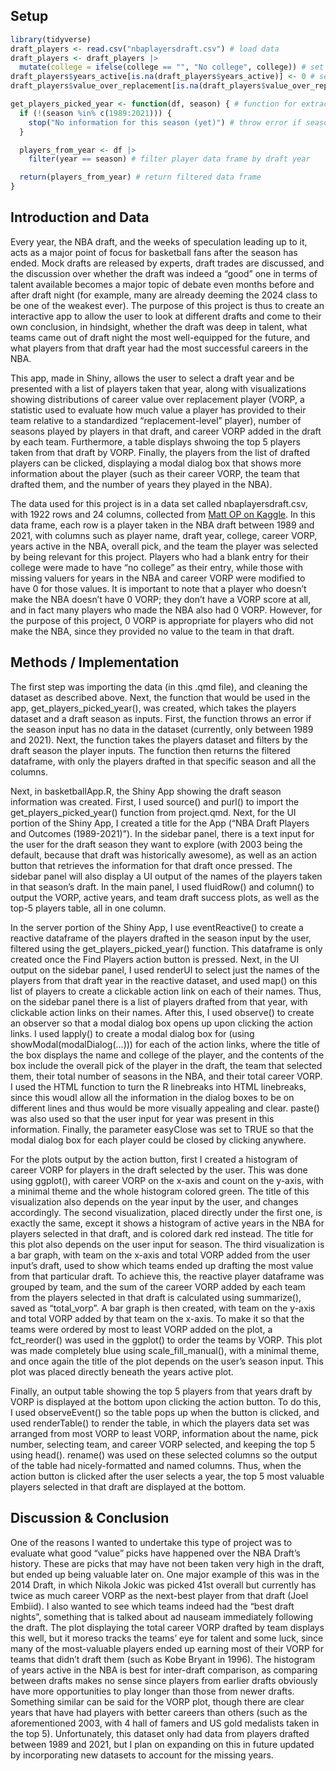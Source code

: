 
## Setup

```r
library(tidyverse)
draft_players <- read.csv("nbaplayersdraft.csv") # load data
draft_players <- draft_players |>
  mutate(college = ifelse(college == "", "No college", college)) # set blank college input to "No college"
draft_players$years_active[is.na(draft_players$years_active)] <- 0 # set NA in years active to 0
draft_players$value_over_replacement[is.na(draft_players$value_over_replacement)] <- 0 # set NA in VORP to 0
```


```r
get_players_picked_year <- function(df, season) { # function for extracting players drafted from "season"
  if (!(season %in% c(1989:2021))) {
    stop("No information for this season (yet)") # throw error if season entry isn't valid
  }

  players_from_year <- df |>
    filter(year == season) # filter player data frame by draft year

  return(players_from_year) # return filtered data frame
}
```


## Introduction and Data
  Every year, the NBA draft, and the weeks of speculation leading up to it, acts as a major point of focus for basketball fans after the season has ended. Mock drafts are released by experts, draft trades are discussed, and the discussion over whether the draft was indeed a "good" one in terms of talent available becomes a major topic of debate even months before and after draft night (for example, many are already deeming the 2024 class to be one of the weakest ever). The purpose of this project is thus to create an interactive app to allow the user to look at different drafts and come to their own conclusion, in hindsight, whether the draft was deep in talent, what teams came out of draft night the most well-equipped for the future, and what players from that draft year had the most successful careers in the NBA. 
  
  This app, made in Shiny, allows the user to select a draft year and be presented with a list of players taken that year, along with visualizations showing distributions of career value over replacement player (VORP, a statistic used to evaluate how much value a player has provided to their team relative to a standardized "replacement-level" player), number of seasons played by players in that draft, and career VORP added in the draft by each team. Furthermore, a table displays shwoing the top 5 players taken from that draft by VORP. Finally, the players from the list of drafted players can be clicked, displaying a modal dialog box that shows more information about the player (such as their career VORP, the team that drafted them, and the number of years they played in the NBA). 
  
  The data used for this project is in a data set called nbaplayersdraft.csv, with 1922 rows and 24 columns, collected from [Matt OP on Kaggle](https://www.kaggle.com/datasets/mattop/nba-draft-basketball-player-data-19892021). In this data frame, each row is a player taken in the NBA draft between 1989 and 2021, with columns such as player name, draft year, college, career VORP, years active in the NBA, overall pick, and the team the player was selected by being relevant for this project. Players who had a blank entry for their college were made to have "no college" as their entry, while those with missing valuers for years in the NBA and career VORP were modified to have 0 for those values. It is important to note that a player who doesn't make the NBA doesn't have 0 VORP; they don't have a VORP score at all, and in fact many players who made the NBA also had 0 VORP. However, for the purpose of this project, 0 VORP is appropriate for players who did not make the NBA, since they provided no value to the team in that draft. 

## Methods / Implementation
  The first step was importing the data (in this .qmd file), and cleaning the dataset as described above. Next, the function that would be used in the app, get_players_picked_year(), was created, which takes the players dataset and a draft season as inputs. First, the function throws an error if the season input has no data in the dataset (currently, only between 1989 and 2021). Next, the function takes the players dataset and filters by the draft season the player inputs. The function then returns the filtered dataframe, with only the players drafted in that specific season and all the columns. 
  
  Next, in basketballApp.R, the Shiny App showing the draft season information was created. First, I used source() and purl() to import the get_players_picked_year() function from project.qmd. Next, for the UI portion of the Shiny App, I created a title for the App ("NBA Draft Players and Outcomes (1989-2021)"). In the sidebar panel, there is a text input for the user for the draft season they want to explore (with 2003 being the default, because that draft was historically awesome), as well as an action button that retrieves the information for that draft once pressed. The sidebar panel will also display a UI output of the names of the players taken in that season's draft. In the main panel, I used fluidRow() and column() to output the VORP, active years, and team draft success plots, as well as the top-5 players table, all in one column. 
  
  In the server portion of the Shiny App, I use eventReactive() to create a reactive dataframe of the players drafted in the season input by the user, filtered using the get_players_picked_year() function. This dataframe is only created once the Find Players action button is pressed. Next, in the UI output on the sidebar panel, I used renderUI to select just the names of the players from that draft year in the reactive dataset, and used map() on this list of players to create a clickable action link on each of their names. Thus, on the sidebar panel there is a list of players drafted from that year, with clickable action links on their names. After this, I used observe() to create an observer so that a modal dialog box opens up upon clicking the action links. I used lapply() to create a modal dialog box for (using showModal(modalDialog(...))) for each of the action links, where the title of the box displays the name and college of the player, and the contents of the box include the overall pick of the player in the draft, the team that selected them, their total number of seasons in the NBA, and their total career VORP. I used the HTML function to turn the R linebreaks into HTML linebreaks, since this woudl allow all the information in the dialog boxes to be on different lines and thus would be more visually appealing and clear. paste() was also used so that the user input for year was present in this information. Finally, the parameter easyClose was set to TRUE so that the modal dialog box for each player could be closed by clicking anywhere. 
  
  For the plots output by the action button, first I created a histogram of career VORP for players in the draft selected by the user. This was done using ggplot(), with career VORP on the x-axis and count on the y-axis, with a minimal theme and the whole histogram colored green. The title of this visualization also depends on the year input by the user, and changes accordingly. The second visualization, placed directly under the first one, is exactly the same, except it shows a histogram of active years in the NBA for players selected in that draft, and is colored dark red instead. The title for this plot also depends on the user input for season. The third visualization is a bar graph, with team on the x-axis and total VORP added from the user input's draft, used to show which teams ended up drafting the most value from that particular draft. To achieve this, the reactive player dataframe was grouped by team, and the sum of the career VORP added by each team from the players selected in that draft is calculated using summarize(), saved as "total_vorp". A bar graph is then created, with team on the y-axis and total VORP added by that team on the x-axis. To make it so that the teams were ordered by most to least VORP added on the plot, a fct_reorder() was used in the ggplot() to order the teams by VORP. This plot was made completely blue using scale_fill_manual(), with a minimal theme, and once again the title of the plot depends on the user's season input. This plot was placed directly beneath the years active plot. 
  
  Finally, an output table showing the top 5 players from that years draft by VORP is displayed at the bottom upon clicking the action button. To do this, I used observeEvent() so the table pops up when the button is clicked, and used renderTable() to render the table, in which the players data set was  arranged from most VORP to least VORP, information about the name, pick number, selecting team, and career VORP selected, and keeping the top 5 using head(). rename() was used on these selected columns so the output of the table had nicely-formatted and named columns. Thus, when the action button is clicked after the user selects a year, the top 5 most valuable players selected in that draft are displayed at the bottom. 

## Discussion & Conclusion
  One of the reasons I wanted to undertake this type of project was to evaluate what good "value" picks have happened over the NBA Draft's history. These are picks that may have not been taken very high in the draft, but ended up being valuable later on. One major example of this was in the 2014 Draft, in which Nikola Jokic was picked 41st overall but currently has twice as much career VORP as the next-best player from that draft (Joel Embiid). I also wanted to see which teams indeed had the "best draft nights", something that is talked about ad nauseam immediately following the draft. The plot displaying the total career VORP drafted by team displays this well, but it moreso tracks the teams' eye for talent and some luck, since many of the most-valuable players ended up earning most of their VORP for teams that didn't draft them (such as Kobe Bryant in 1996). The histogram of years active in the NBA is best for inter-draft comparison, as comparing between drafts makes no sense since players from earlier drafts obviously have more opportunities to play longer than those from newer drafts. Something similar can be said for the VORP plot, though there are clear years that have had players with better careers than others (such as the aforementioned 2003, with 4 hall of famers and US gold medalists taken in the top 5). Unfortunately, this dataset only had data from players drafted between 1989 and 2021, but I plan on expanding on this in future updated by incorporating new datasets to account for the missing years. 
  
